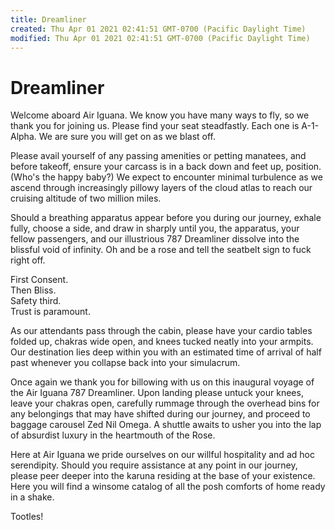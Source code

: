 ```yaml
---
title: Dreamliner
created: Thu Apr 01 2021 02:41:51 GMT-0700 (Pacific Daylight Time)
modified: Thu Apr 01 2021 02:41:51 GMT-0700 (Pacific Daylight Time)
---
```

# Dreamliner

Welcome aboard Air Iguana.
We know you have many ways to fly, so we thank you for joining us.
Please find your seat steadfastly.
Each one is A-1-Alpha.
We are sure you will get on as we blast off.

Please avail yourself of any passing amenities or petting manatees, and before takeoff, ensure your carcass is in a back down and feet up, position. (Who's the happy baby?)
We expect to encounter minimal turbulence as we ascend through increasingly pillowy layers of the cloud atlas to reach our cruising altitude of two million miles.

Should a breathing apparatus appear before you during our journey, exhale fully, choose a side, and draw in sharply until you, the apparatus, your fellow passengers, and our illustrious 787 Dreamliner dissolve into the blissful void of infinity. Oh and be a rose and tell the seatbelt sign to fuck right off. 

First Consent.  
Then Bliss.  
Safety third.  
Trust is paramount.

As our attendants pass through the cabin, please have your cardio tables folded up, chakras wide open, and knees tucked neatly into your armpits. Our destination lies deep within you with an estimated time of arrival of half past whenever you collapse back into your simulacrum.

Once again we thank you for billowing with us on this inaugural voyage of the Air Iguana 787 Dreamliner. Upon landing please untuck your knees, leave your chakras open, carefully rummage through the overhead bins for any belongings that may have shifted during our journey, and proceed to baggage carousel Zed Nil Omega. A shuttle awaits to usher you into the lap of absurdist luxury in the heartmouth of the Rose.

Here at Air Iguana we pride ourselves on our willful hospitality and ad hoc serendipity. Should you require assistance at any point in our journey, please peer deeper into the karuna residing at the base of your existence. Here you will find a winsome catalog of all the posh comforts of home ready in a shake.

Tootles!
